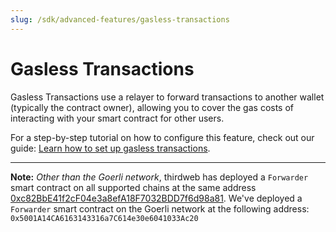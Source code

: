 ```yaml
---
slug: /sdk/advanced-features/gasless-transactions
---
```



# Gasless Transactions

Gasless Transactions use a relayer to forward transactions to another wallet (typically the contract owner),
allowing you to cover the gas costs of interacting with your smart contract for other users.

For a step-by-step tutorial on how to configure this feature, check out our guide: [Learn how to set up gasless transactions](https://blog.thirdweb.com/guides/setup-gasless-transactions).

---
**Note:** *Other than the Goerli network*, thirdweb has deployed a `Forwarder` smart contract on all supported chains at the same address [0xc82BbE41f2cF04e3a8efA18F7032BDD7f6d98a81](https://blockscan.com/address/0xc82BbE41f2cF04e3a8efA18F7032BDD7f6d98a81). We've deployed a `Forwarder` smart contract on the Goerli network at the following address: `0x5001A14CA6163143316a7C614e30e6041033Ac20`

